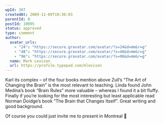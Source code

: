 ```yaml
---
wpId: 307
createdAt: 2009-11-09T10:36:03
parentId: 0
postId: 10095
status: approved
type: comment
author:
  avatar_urls:
    - "24": "https://secure.gravatar.com/avatar/?s=24&d=mm&r=g"
    - "48": "https://secure.gravatar.com/avatar/?s=48&d=mm&r=g"
    - "96": "https://secure.gravatar.com/avatar/?s=96&d=mm&r=g"
  name: Mark Levison
  url: https://profile.typepad.com/mlevison
---
```


Karl its complex – of the four books mention above Zull’s “The Art of Changing the Brain” is the most relevant to teaching. Linda found John Medina’s book “Brain Rules” more valuable – whereas I found it a bit fluffy. Finally if you’re looking for the most interesting but least applicable read Norman Doidge’s book “The Brain that Changes Itself”. Great writing and good background.

Of course you could just invite me to present in Montreal 🙂